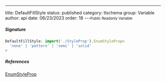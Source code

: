 ---
title: DefaultFillStyle
status: published
category: tlschema
group: Variable
author: api
date: 06/23/2023
order: 18
---<Small>Public Readonly Variable</Small>




##### Signature


```ts
DefaultFillStyle: import('./StyleProp').EnumStyleProp<
  'none' | 'pattern' | 'semi' | 'solid'
>
```

##### References

[EnumStyleProp](/gen/tlschema/EnumStyleProp-class)

